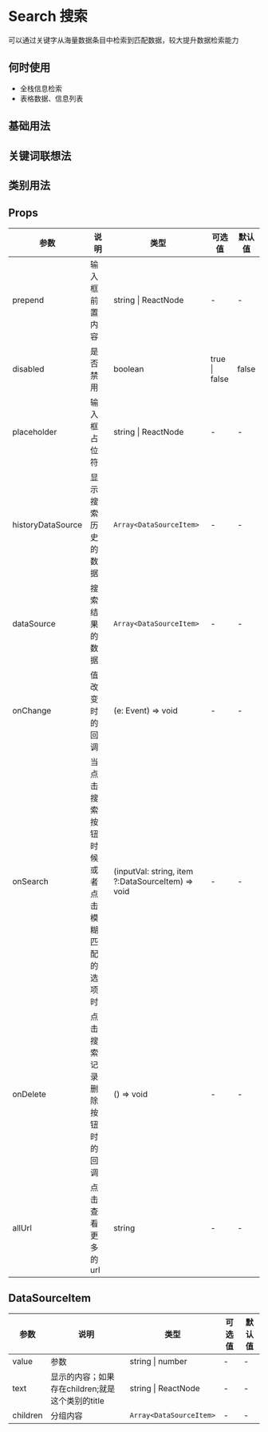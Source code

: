 # Search 搜索

可以通过关键字从海量数据条目中检索到匹配数据，较大提升数据检索能力

## 何时使用

- 全栈信息检索
- 表格数据、信息列表

## 基础用法


<DemoState />

## 关键词联想法

<DemoRelation />

## 类别用法

<DemoClassic />

## Props

| 参数         | 说明               | 类型                | 可选值                                                                 | 默认值 |
| ------------ | ------------------ | ------------------- | ---------------------------------------------------------------------- | ------ |
| prepend       | 输入框前置内容     | string \| ReactNode | -                                                                      | -      |
| disabled     | 是否禁用           | boolean             | true \| false                                                          | false  |
| placeholder  | 输入框占位符       | string \| ReactNode | -                                                                      | -      |
| historyDataSource  | 显示搜索历史的数据    | `Array<DataSourceItem>` | -                                                           | -      |
| dataSource    | 搜索结果的数据      | `Array<DataSourceItem>` | -                                                           | -      |
| onChange     | 值改变时的回调     | (e: Event) => void  | -                                                                      | -      |
| onSearch     | 当点击搜索按钮时候或者点击模糊匹配的选项时     | (inputVal: string, item ?:DataSourceItem) => void                    | -                                                                      | -      |
| onDelete     | 点击搜索记录删除按钮时的回调  | () => void                    | -                                                                      | -      |
| allUrl       | 点击查看更多的url  | string                  | -                                                                      | -      |

## DataSourceItem
 参数         | 说明               | 类型                | 可选值                                                                 | 默认值 |
| ------------ | ------------------ | ------------------- | ---------------------------------------------------------------------- | ------ |
| value     | 参数    | string \| number     | -                                                                      | -      |
| text     | 显示的内容；如果存在children;就是这个类别的title | string \| ReactNode  | -                                                                      | -      |
| children     | 分组内容  | `Array<DataSourceItem>`     | -                                                                      | -      |

